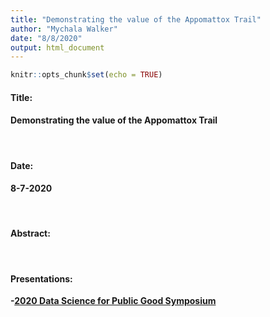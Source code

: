 ```yaml
---
title: "Demonstrating the value of the Appomattox Trail"
author: "Mychala Walker"
date: "8/8/2020"
output: html_document
---
```


```r
knitr::opts_chunk$set(echo = TRUE)
```

#### <b> Title: <br>
#### Demonstrating the value of the Appomattox Trail

<br>

#### <b> Date: <br>
#### 8-7-2020

<br>

#### <b> Abstract: <br>

<br>

#### <b> Presentations: <br>
-[2020 Data Science for Public Good Symposium](https://biocomplexity.virginia.edu/events/data-science-public-good-forum)
